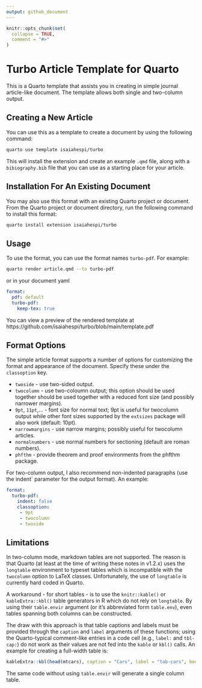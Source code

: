 ```yaml
---
output: github_document
---
```


<!-- README.md is generated from README.Rmd. Please edit that file -->

```r
knitr::opts_chunk$set(
  collapse = TRUE,
  comment = "#>"
)
```

# Turbo Article Template for Quarto

<!-- badges: start -->
<!-- badges: end -->

This is a Quarto template that assists you in creating in simple journal article-like document. The template allows both single and two-column output.

## Creating a New Article

You can use this as a template to create a document by using the following command:

```bash
quarto use template isaiahespi/turbo
```

This will install the extension and create an example `.qmd` file, along with a `bibiography.bib` file that you can use as a starting place for your article.

## Installation For An Existing Document

You may also use this format with an existing Quarto project or document. From the Quarto project or document directory, run the following command to install this format:

```bash
quarto install extension isaiahespi/turbo
```

## Usage

To use the format, you can use the format names `turbo-pdf`. For example:

```bash
quarto render article.qmd --to turbo-pdf
```

or in your document yaml

```yaml
format:
  pdf: default
  turbo-pdf:
    keep-tex: true    
```
You can view a preview of the rendered template at https://github.com/isaiahespi/turbo/blob/main/template.pdf

## Format Options

The simple article format supports a number of options for customizing the format and appearance of the document. 
Specify these under the `classoption` key.

 - `twoside` - use two-sided output.
 - `twocolumn` -  use two-coloumn output; this option should be used together should be used together with a reduced font size (and possibly narrower margins).
 - `9pt`, `11pt`,... - font size for normal text; 9pt is useful for twocolumn output while other font sizes supported by the `extsizes` package will also work (default: 10pt).
 - `narrowmargins` - use narrow margins; possibly useful for twocolumn articles.
 - `normalnumbers` - use normal numbers for sectioning (default are roman numbers).
 - `phfthm` - provide theorem and proof environments from the phfthm package.

For two-column output, I also recommend non-indented paragraphs (use the ìndent` parameter for the output format). An example:

``` yaml
format:
  turbo-pdf:
    indent: false
    classoption: 
     - 9pt
     - twocolumn
     - twoside
```
## Limitations

In two-column mode, markdown tables are not supported. The reason is that Quarto (at least at the time of writing these notes in v1.2.x) uses the `longtable` environment to typeset tables which is incompatible with the `twocolumn` option to LaTeX classes. Unfortunately, the use of `longtable` is currently hard coded in Quarto.

A workaround - for short tables - is to use the `knitr::kable()` or `kableExtra::kbl()` table generators in R which do not rely on `longtable`. By using their `table.envir` argument (or it's abbreviated form `table.env`), even tables spanning both columns can be constructed. 

The draw with this approach is that table captions and labels must be provided through the `caption` and `label` arguments of these functions; using the Quarto-typical comment-like entries in a code cell (e.g., `label:` and `tbl-cap:`) do not work as their values are not fed into the `kable` or `kbl()` calls. An example for creating a full-width table is:

```r
kableExtra::kbl(head(mtcars), caption = "Cars", label = "tab-cars", booktabs = TRUE, table.env = 'table*')
```

The same code without using `table.envir` will generate a single column table.
